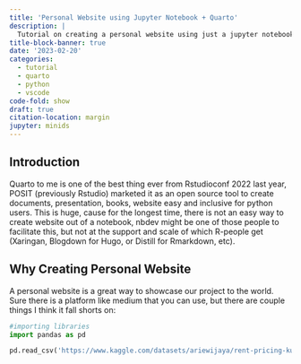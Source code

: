 ```yaml
---
title: 'Personal Website using Jupyter Notebook + Quarto'
description: |
  Tutorial on creating a personal website using just a jupyter notebook and quarto.
title-block-banner: true
date: '2023-02-20'
categories:
  - tutorial
  - quarto
  - python
  - vscode
code-fold: show
draft: true
citation-location: margin
jupyter: minids
---
```


## Introduction

Quarto to me is one of the best thing ever from Rstudioconf 2022 last year, POSIT (previously Rstudio) marketed it as an open source tool to create documents, presentation, books, website easy and inclusive for python users. This is huge, cause for the longest time, there is not an easy way to create website out of a notebook, nbdev might be one of those people to facilitate this, but not at the support and scale of which R-people get (Xaringan, Blogdown for Hugo, or Distill for Rmarkdown, etc).


## Why Creating Personal Website

A personal website is a great way to showcase our project to the world. Sure there is a platform like medium that you can use, but there are couple things I think it fall shorts on:

```python
#importing libraries
import pandas as pd

pd.read_csv('https://www.kaggle.com/datasets/ariewijaya/rent-pricing-kuala-lumpur-malaysi?select=mudah-apartment-clean.csv')
```